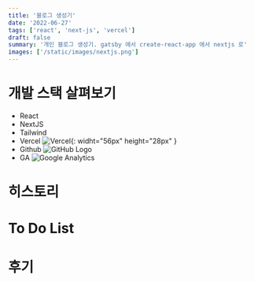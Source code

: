 ```yaml
---
title: '블로그 생성기'
date: '2022-06-27'
tags: ['react', 'next-js', 'vercel']
draft: false
summary: '개인 블로그 생성기. gatsby 에서 create-react-app 에서 nextjs 로'
images: ['/static/images/nextjs.png']
---
```


# 개발 스택 살펴보기
- React
- NextJS
- Tailwind
- Vercel ![Vercel](/static/images/twitter-card.png){: widht="56px" height="28px" }
- Github ![GitHub Logo](https://github.githubassets.com/images/modules/logos_page/GitHub-Mark.png)
- GA ![Google Analytics](/static/images/google.png)

# 히스토리

# To Do List

# 후기
